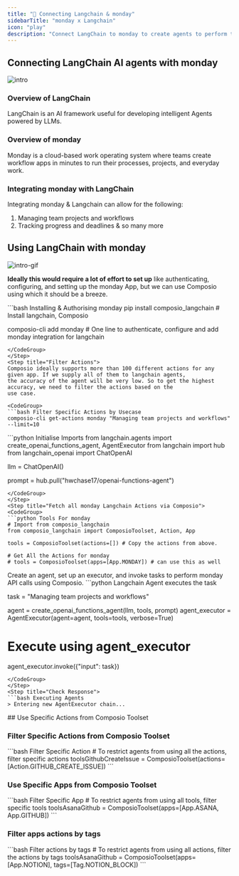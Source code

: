 ```yaml
---
title: "🚀 Connecting Langchain & monday"
sidebarTitle: "monday x Langchain"
icon: "play"
description: "Connect LangChain to monday to create agents to perform tasks using natural language"
---
```


## Connecting LangChain AI agents with monday
![intro](/media/intro.jpg)

### Overview of LangChain

LangChain is an AI framework useful for developing intelligent Agents powered by LLMs.

### Overview of monday

Monday is a cloud-based work operating system where teams create workflow apps in minutes to run their processes, projects, and everyday work.

### Integrating monday with LangChain

Integrating monday & Langchain can allow for the following:

1. Managing team projects and workflows
2. Tracking progress and deadlines
& so many more

## Using LangChain with monday
![intro-gif](/media/intro.gif)
<Steps>
<Step title="Setting Up the Environment">

**Ideally this would require a lot of effort to set up** like authenticating, configuring, and setting up the monday App, but we can use Composio using which it should be a breeze.

<CodeGroup>
```bash Installing & Authorising monday
pip install composio_langchain # Install langchain, Composio 

composio-cli add monday # One line to authenticate, configure and add monday integration for langchain
```
</CodeGroup>
</Step>
<Step title="Filter Actions">
Composio ideally supports more than 100 different actions for any given app. If we supply all of them to langchain agents, 
the accuracy of the agent will be very low. So to get the highest accuracy, we need to filter the actions based on the 
use case.

<CodeGroup>
```bash Filter Specific Actions by Usecase
composio-cli get-actions monday "Managing team projects and workflows" --limit=10
```
</CodeGroup>

</Step>
<Step title="Import Base Packages">

<CodeGroup>
```python Initialise Imports
from langchain.agents import create_openai_functions_agent, AgentExecutor
from langchain import hub
from langchain_openai import ChatOpenAI


llm = ChatOpenAI()

prompt = hub.pull("hwchase17/openai-functions-agent")
```
</CodeGroup>
</Step>
<Step title="Fetch all monday Langchain Actions via Composio">
<CodeGroup>
```python Tools For monday
# Import from composio_langchain
from composio_langchain import ComposioToolset, Action, App

tools = ComposioToolset(actions=[]) # Copy the actions from above. 

# Get All the Actions for monday
# tools = ComposioToolset(apps=[App.MONDAY]) # can use this as well
```
</CodeGroup>
</Step>
<Step title="Execute the Agent">
Create an agent, set up an executor, and invoke tasks to perform monday API calls using Composio. 
<CodeGroup>
```python Langchain Agent executes the task

task = "Managing team projects and workflows"

agent = create_openai_functions_agent(llm, tools, prompt)
agent_executor = AgentExecutor(agent=agent, tools=tools, verbose=True)

# Execute using agent_executor
agent_executor.invoke({"input": task})
```
</CodeGroup>
</Step>
<Step title="Check Response">
```bash Executing Agents
> Entering new AgentExecutor chain...
```
</Step>
</Steps>
## Use Specific Actions from Composio Toolset

### Filter Specific Actions from Composio Toolset

<CodeGroup>
```bash Filter Specific Action
# To restrict agents from using all the actions, filter specific actions
toolsGithubCreateIssue = ComposioToolset(actions=[Action.GITHUB_CREATE_ISSUE])
```
</CodeGroup>

### Use Specific Apps from Composio Toolset
<CodeGroup>
```bash Filter Specific App
# To restrict agents from using all tools, filter specific tools
toolsAsanaGithub = ComposioToolset(apps=[App.ASANA, App.GITHUB])
```
</CodeGroup>

### Filter apps actions by tags 
<CodeGroup>
```bash Filter actions by tags
# To restrict agents from using all actions, filter the actions by tags
toolsAsanaGithub = ComposioToolset(apps=[App.NOTION], tags=[Tag.NOTION_BLOCK])
```
</CodeGroup>

